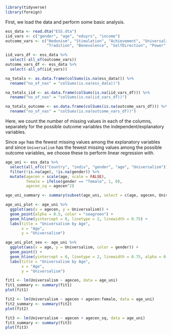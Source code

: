 ```r
library(tidyverse)
library(foreign)
```


First, we load the data and perform some basic analysis. 

```r
ess_data <- read.dta("ESS.dta")
iid_vars <- c("gender", "age", "eduyrs", "income")
outcome_vars <- c("Hedonism", "Stimulation", "Achievement", "Universalism", "Conformity",
                  "Tradition", "Benevolence", "SelfDirection", "Power", "Security")

iid_vars_df <- ess_data %>%
  select(-all_of(outcome_vars))
outcome_vars_df <- ess_data %>%
  select(-all_of(iid_vars))

na_totals <- as.data.frame(colSums(is.na(ess_data))) %>%
  rename("no_of_nas" = "colSums(is.na(ess_data))")

na_totals_iid <- as.data.frame(colSums(is.na(iid_vars_df))) %>%
  rename("no_of_nas" = "colSums(is.na(iid_vars_df))")

na_totals_outcome <- as.data.frame(colSums(is.na(outcome_vars_df))) %>%
  rename("no_of_nas" = "colSums(is.na(outcome_vars_df))")

```


Here, we count the number of missing values in each of the columns, separately for the possible outcome variables the independent/explanatory variables.

Since `age` has the fewest missing values among the explanatory variables and since `Universalism` has the fewest missing values among the possible outcome variables, we choose these to perform linear regression with.


```r

age_uni <- ess_data %>%
  select(all_of(c("Country", "indiv", "gender", "age", "Universalism"))) %>%
  filter(!is.na(age), !is.na(gender)) %>%
  mutate(agecen = scale(age, scale = FALSE), 
         female = ifelse(gender == "female", 1, 0),
         agecen_sq = agecen^2)

age_uni_summary <- summary(subset(age_uni, select = c(age, agecen, Universalism)))

age_uni_plot <- age_uni %>%
  ggplot(aes(x = agecen, y = Universalism)) +
  geom_point(alpha = 0.5, color = "seagreen") +
  geom_hline(yintercept = 0, linetype = 2, linewidth = 0.75) +
  labs(title = "Universalism by Age",
       x = "Age", 
       y = "Universalism")

age_uni_plot_sex <- age_uni %>%
  ggplot(aes(x = age, y = Universalism, color = gender)) +
  geom_point() +
  geom_hline(yintercept = 0, linetype = 2, linewidth = 0.75, alpha = 0.75) +
  labs(title = "Universalism by Age",
       x = "Age", 
       y = "Universalism")

```

```r

fit1 <- lm(Universalism ~ agecen, data = age_uni)
fit1_summary <- summary(fit1)
plot(fit1)

fit2 <- lm(Universalism ~ agecen + agecen:female, data = age_uni)
fit2_summary <- summary(fit2)
plot(fit2)

fit3 <- lm(Universalism ~ agecen + agecen_sq, data = age_uni)
fit3_summary <- summary(fit3)
plot(fit3)

```


